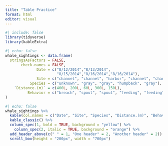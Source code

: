 ```yaml
---
title: "Table Practice"
format: html
editor: visual
---
```


```r
#| include: false
library(tidyverse)
library(kableExtra)
```

```r
#| echo: false
whale_sightings <- data.frame(
  stringsAsFactors = FALSE,
       check.names = FALSE,
              Date = c("8/12/2014","8/13/2014",
                       "8/15/2014","8/16/2014","8/16/2014"),
              Site = c("channel", "channel", "harbor", "channel", "channel"),
           Species = c("unknown", "gray", "gray", "humpback", "gray"),
    `Distance.(m)` = c(400L, 200L, 60L, 300L, 150L),
          Behavior = c("breach", "spout", "spout", "feeding", "feeding")
)
```


```r
#| echo: false
whale_sightings %>%
  kable(col.names = c("Date", "Site", "Species", "Distance.(m)", "Behavior")) %>%
  kable_classic() %>%
  column_spec(1, bold = TRUE, background = "yellow") %>%
    column_spec(2, italic = TRUE, background = "orange") %>%
  add_header_above(c(" " = 1, "One header" = 2, "Another header" = 2)) %>%
  scroll_box(height = "200px", width = "700px")

```










